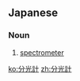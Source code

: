==Japanese==
{{ja-kanjitab|ぶん|こう|けい|yomi=on}}

===Noun===
{{ja-noun|ぶんこうけい}}

# [[spectrometer]]

[[ko:分光計]]
[[zh:分光計]]